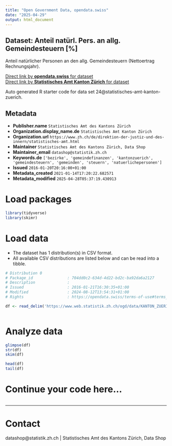 ```yaml
---
title: "Open Government Data, opendata.swiss"
date: "2025-04-29"
output: html_document
---
```


## Dataset: Anteil natürl. Pers. an allg. Gemeindesteuern [%]

Anteil natürlicher Personen an den allg. Gemeindesteuern (Nettoertrag Rechnungsjahr).

[Direct link by **opendata.swiss** for dataset](https://opendata.swiss/de/dataset/anteil-naturl-pers-an-allg-gemeindesteuern)<br>
[Direct link by **Statistisches Amt Kanton Zürich** for dataset](https://www.zh.ch/de/politik-staat/gemeinden/gemeindeportraet.html)

Auto generated R starter code for data set 24@statistisches-amt-kanton-zuerich.

## Metadata

- **Publisher.name** `Statistisches Amt des Kantons Zürich`
- **Organization.display_name.de** `Statistisches Amt Kanton Zürich`
- **Organization.url** `https://www.zh.ch/de/direktion-der-justiz-und-des-innern/statistisches-amt.html`
- **Maintainer** `Statistisches Amt des Kantons Zürich, Data Shop`
- **Maintainer_email** `datashop@statistik.zh.ch`
- **Keywords.de** `['bezirke', 'gemeindefinanzen', 'kantonzuerich', 'gemeindesteuern', 'gemeinden', 'steuern', 'natuerlichepersonen']`
- **Issued** `2016-01-20T20:16:00+01:00`
- **Metadata_created** `2021-01-14T17:20:22.682571`
- **Metadata_modified** `2025-04-28T05:37:19.430913`


# Load packages

```r

library(tidyverse)
library(skimr)

```

# Load data

-   The dataset has 1 distribution(s) in CSV format.
-   All available CSV distributions are listed below and can be read into a tibble.

```r

# Distribution 0
# Package_id               : 704dd0c2-634d-4d22-bd2c-ba92da6a2127
# Description              : 
# Issued                   : 2016-01-21T16:30:35+01:00
# Modified                 : 2024-08-12T13:54:31+01:00
# Rights                   : https://opendata.swiss/terms-of-use#terms_by

df <- read_delim('https://www.web.statistik.zh.ch/ogd/data/KANTON_ZUERICH_294.csv')



```

# Analyze data

```r

glimpse(df)
str(df)
skim(df)

head(df)
tail(df)

```

# Continue your code here...

```r

```

------------------------------------------------------------------------

# Contact

datashop@statistik.zh.ch | Statistisches Amt des Kantons Zürich, Data Shop
